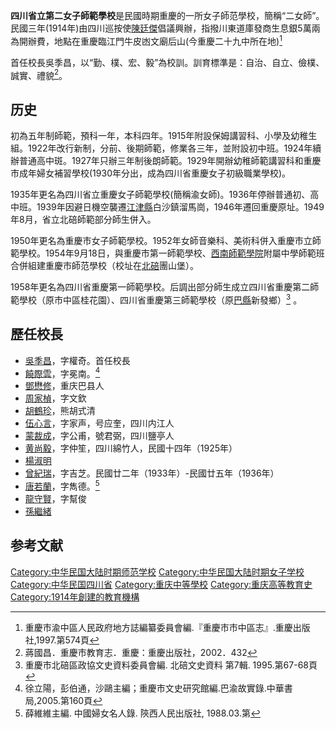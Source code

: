'''四川省立第二女子師範學校'''是民國時期重慶的一所女子師范學校，簡稱“二女師”。民國三年(1914年)由四川巡按使[[陳廷傑|陳廷傑]]倡議興辦，指撥川東道庫發商生息銀5萬兩為開辦費，地點在重慶臨江門牛皮凼文廟后山(今重慶二十九中所在地)<ref>重慶市渝中區人民政府地方誌編纂委員會編.『重慶市市中區志』.重慶出版社,1997.第574頁</ref>

首任校長吳季昌，以“勤、樸、宏、毅”為校訓。訓育標準是：自治、自立、儉樸、誠實、禮貌<ref>蔣國昌．重慶市教育志．重慶：重慶出版社，2002．432</ref>。

== 历史==
初為五年制師範，預科一年，本科四年。1915年附設保姆講習科、小學及幼稚生組。1922年改行新制，分前、後期師範，修業各三年，並附設初中班。1924年續辦普通高中斑。1927年只辦三年制後朗師範。1929年開辦幼稚師範講習科和重慶市成年婦女補習學校(1930年分出，成為四川省重慶女子初級職業學校)。

1935年更名為四川省立重慶女子師範學校(簡稱渝女師)。1936年停辦普通初、高中班。1939年因避日機空襲遷[[江津縣|江津縣]]白沙鎮溜馬崗，1946年遷回重慶原址。1949年8月，省立北碚師範部分師生併入。

1950年更名為重慶市女子師範學校。1952年女師音樂科、美術科併入重慶市立師範學校。1954年9月18日，與重慶市第一師範學校、[[西南師範學院|西南師範學院]]附屬中學師範班合併組建重慶市師范學校（校址在[[北碚|北碚]]團山堡）。

1958年更名為四川省重慶第一師範學校。后調出部分師生成立四川省重慶第二師範學校（原市中區桂花園）、四川省重慶第三師範學校（原[[巴縣|巴縣]]新發鄉）<ref>重慶市北碚區政協文史資料委員會編. 北碚文史資料 第7輯. 1995.第67-68頁</ref> 。

== 歷任校長 ==

*[[吳季昌|吳季昌]]，字權奇。首任校長
*[[饒際雲|饒際雲]]，字冕南。<ref>徐立陽，彭伯通，沙鷗主編；重慶市文史研究館編.巴渝故實錄.中華書局,2005.第160頁</ref>
*[[鄧懋修|鄧懋修]]，重庆巴县人
*[[周家楨|周家楨]]，字文欽
*[[胡鶴珍|胡鶴珍]]，熊胡式清
*[[伍心言|伍心言]]，字家声，号应奎，四川内江人
*[[蒙裁成|蒙裁成]]，字公甫，號君弼，四川鹽亭人
*[[黄尚毅|黄尚毅]]，字仲笙，四川綿竹人，民國十四年（1925年）
*[[楊淑明|楊淑明]]
*[[曾紀瑞|曾紀瑞]]，字吉芝。民國廿二年（1933年）-民國廿五年（1936年）
*[[唐若蘭|唐若蘭]]，字雋德。<ref>薛維維主編. 中國婦女名人錄. 陝西人民出版社, 1988.03.第</ref>
*[[龍守賢|龍守賢]]，字幫俊
*[[孫繼緒|孫繼緒]]

==参考文献==
<div class="references-small">
<references />
</div>

[[Category:中华民国大陆时期师范学校|Category:中华民国大陆时期师范学校]]
[[Category:中华民国大陆时期女子学校|Category:中华民国大陆时期女子学校]]
[[Category:中华民国四川省|Category:中华民国四川省]]
[[Category:重庆中等學校|Category:重庆中等學校]]
[[Category:重庆高等教育史|Category:重庆高等教育史]]
[[Category:1914年創建的教育機構|Category:1914年創建的教育機構]]